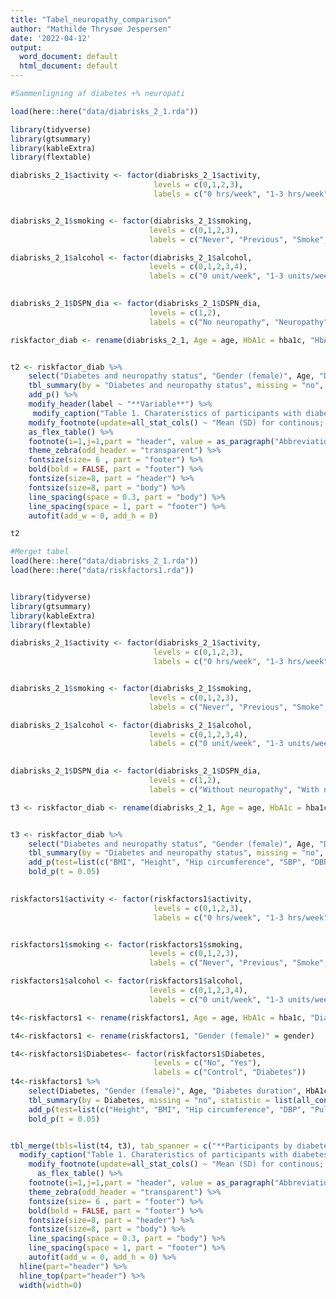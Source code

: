 ```yaml
---
title: "Tabel_neuropathy_comparison"
author: "Mathilde Thrysøe Jespersen"
date: '2022-04-12'
output:
  word_document: default
  html_document: default
---
```


```r

#Sammenligning af diabetes +% neuropati

load(here::here("data/diabrisks_2_1.rda"))

library(tidyverse)
library(gtsummary)
library(kableExtra)
library(flextable)

diabrisks_2_1$activity <- factor(diabrisks_2_1$activity,
                                levels = c(0,1,2,3),
                                labels = c("0 hrs/week", "1-3 hrs/week", "4-7 hrs/week", ">7 hrs/week"))


diabrisks_2_1$smoking <- factor(diabrisks_2_1$smoking,
                               levels = c(0,1,2,3),
                               labels = c("Never", "Previous", "Smoke", "NI"))

diabrisks_2_1$alcohol <- factor(diabrisks_2_1$alcohol,
                               levels = c(0,1,2,3,4),
                               labels = c("0 unit/week", "1-3 units/week", "4-7 units/week", "8-14 units/week", ">15 units/week"))
                                 

diabrisks_2_1$DSPN_dia <- factor(diabrisks_2_1$DSPN_dia,
                               levels = c(1,2),
                               labels = c("No neuropathy", "Neuropathy"))

riskfactor_diab <- rename(diabrisks_2_1, Age = age, HbA1c = hba1c, "HbA1c mean 5 yrs" = hba1c_mean5yrs, "Total daily insulin"=total_daily_insulin, "Time in range"=TIR, "Diabetes duration" = DD, "SBP" = sysBT, "DBP" = diaBT, Retinopathy = retinopathy, Nephropathy = nephropathy, Smoking = smoking, Alcohol = alcohol, Activity = activity, Pulse = pulse, Diabetes = diabetes,  "Tanner" = tanner, "Hip circumference" = hip, "Waist circumference" = waist, Cholesterol = cholesterol, Triglycerids = triglycerids, "Diabetes and neuropathy status"=DSPN_dia, "Gender (female)" = gender, "Basal insulin" = basal_insulin, "Time in hypoglycemia" = time_hypo, Height = height)


t2 <- riskfactor_diab %>% 
    select("Diabetes and neuropathy status", "Gender (female)", Age, "Diabetes duration", HbA1c, "HbA1c mean 5 yrs", "Time in range", "Time in hypoglycemia", "Basal insulin", "Total daily insulin", BMI, Height, "Hip circumference", "Waist circumference", Tanner, SBP, DBP, Pulse, Retinopathy, Nephropathy, Cholesterol, LDL, HDL, Triglycerids, Alcohol, Smoking, Activity, UENS) %>% 
    tbl_summary(by = "Diabetes and neuropathy status", missing = "no", statistic = list(all_continuous() ~ "{mean} ({sd})"), type = list("Gender (female)" ~ "dichotomous"), value = list("Gender (female)" ~ "female")) %>%
    add_p() %>% 
    modify_header(label ~ "**Variable**") %>% 
     modify_caption("Table 1. Charateristics of participants with diabetes stratified by neuropathy status") %>% 
    modify_footnote(update=all_stat_cols() ~ "Mean (SD) for continous; n (%) for categorical") %>%
    as_flex_table() %>% 
    footnote(i=1,j=1,part = "header", value = as_paragraph("Abbreviations: HbA1c, Hemoglobin a1c; BMI, body-mass index; SBP, systolic blood pressure; DBP, diastolic blood pressure; HDL, high density lipoproteins; LDL, low density lipoproteins; NI, not indicated"), ref_symbols = "") %>% 
    theme_zebra(odd_header = "transparent") %>% 
    fontsize(size= 6 , part = "footer") %>% 
    bold(bold = FALSE, part = "footer") %>% 
    fontsize(size=8, part = "header") %>% 
    fontsize(size=8, part = "body") %>% 
    line_spacing(space = 0.3, part = "body") %>% 
    line_spacing(space = 1, part = "footer") %>% 
    autofit(add_w = 0, add_h = 0)

t2
```




```r

#Merget tabel
load(here::here("data/diabrisks_2_1.rda"))
load(here::here("data/riskfactors1.rda"))


library(tidyverse)
library(gtsummary)
library(kableExtra)
library(flextable)

diabrisks_2_1$activity <- factor(diabrisks_2_1$activity,
                                levels = c(0,1,2,3),
                                labels = c("0 hrs/week", "1-3 hrs/week", "4-7 hrs/week", ">7 hrs/week"))


diabrisks_2_1$smoking <- factor(diabrisks_2_1$smoking,
                               levels = c(0,1,2,3),
                               labels = c("Never", "Previous", "Smoke", "NI"))

diabrisks_2_1$alcohol <- factor(diabrisks_2_1$alcohol,
                               levels = c(0,1,2,3,4),
                               labels = c("0 unit/week", "1-3 units/week", "4-7 units/week", "8-14 units/week", ">15 units/week"))
                                 

diabrisks_2_1$DSPN_dia <- factor(diabrisks_2_1$DSPN_dia,
                               levels = c(1,2),
                               labels = c("Without neuropathy", "With neuropathy"))

t3 <- riskfactor_diab <- rename(diabrisks_2_1, Age = age, HbA1c = hba1c, "HbA1c mean 5 yrs" = hba1c_mean5yrs, "Total daily insulin"=total_daily_insulin, "Time in range"=TIR, "Diabetes duration" = DD, "SBP" = sysBT, "DBP" = diaBT, Retinopathy = retinopathy, Nephropathy = nephropathy, Smoking = smoking, Alcohol = alcohol, Activity = activity, Pulse = pulse, Diabetes = diabetes,  "Tanner" = tanner, "Hip circumference" = hip, "Waist circumference" = waist, Cholesterol = cholesterol, Triglycerids = triglycerids, "Diabetes and neuropathy status"=DSPN_dia, "Gender (female)" = gender, "Basal insulin" = basal_insulin, "Time in hypoglycemia" = time_hypo, Height = height)


t3 <- riskfactor_diab %>% 
    select("Diabetes and neuropathy status", "Gender (female)", Age, "Diabetes duration", HbA1c, "HbA1c mean 5 yrs", "Time in range", "Time in hypoglycemia", "Basal insulin", "Total daily insulin", BMI, Height, "Hip circumference", "Waist circumference", Tanner, SBP, DBP, Pulse, Retinopathy, Nephropathy, Cholesterol, LDL, HDL, Triglycerids, Alcohol, Smoking, Activity) %>% 
    tbl_summary(by = "Diabetes and neuropathy status", missing = "no", statistic = list(all_continuous() ~ "{mean} ({sd})"), type = list("Gender (female)" ~ "dichotomous"), value = list("Gender (female)" ~ "female")) %>%
    add_p(test=list(c("BMI", "Height", "Hip circumference", "SBP", "DBP", "Pulse", "HbA1c mean 5 yrs", "Time in range", "Time in hypoglycemia", "Basal insulin", "Total daily insulin")~"t.test", all_categorical() ~ "fisher.test")) %>% 
    bold_p(t = 0.05)

 
riskfactors1$activity <- factor(riskfactors1$activity,
                                levels = c(0,1,2,3),
                                labels = c("0 hrs/week", "1-3 hrs/week", "4-7 hrs/week", ">7 hrs/week"))


riskfactors1$smoking <- factor(riskfactors1$smoking,
                               levels = c(0,1,2,3),
                               labels = c("Never", "Previous", "Smoke", "NI"))

riskfactors1$alcohol <- factor(riskfactors1$alcohol,
                               levels = c(0,1,2,3,4),
                               labels = c("0 unit/week", "1-3 units/week", "4-7 units/week", "8-14 units/week", ">15 units/week"))  

t4<-riskfactors1 <- rename(riskfactors1, Age = age, HbA1c = hba1c, "Diabetes duration" = DD, "SBP" = sysBT, "DBP" = diaBT, Retinopathy = retinopathy, Nephropathy = nephropathy, Smoking = smoking, Alcohol = alcohol, Activity = activity, Pulse = pulse, Diabetes = diabetes, "Tanner" = tanner, "Hip circumference" = hip, "Waist circumference" = waist, Cholesterol = cholesterol, Triglycerids = triglycerids, Height=height)

t4<-riskfactors1 <- rename(riskfactors1, "Gender (female)" = gender)

t4<-riskfactors1$Diabetes<- factor(riskfactors1$Diabetes,
                                levels = c("No", "Yes"),
                                labels = c("Control", "Diabetes"))
t4<-riskfactors1 %>% 
    select(Diabetes, "Gender (female)", Age, "Diabetes duration", HbA1c, BMI, Height, "Hip circumference", "Waist circumference", Tanner, SBP, DBP, Pulse, Retinopathy, Nephropathy, Cholesterol, LDL, HDL, Triglycerids, Alcohol, Smoking, Activity) %>% 
    tbl_summary(by = Diabetes, missing = "no", statistic = list(all_continuous() ~ "{mean} ({sd})"), type = list("Gender (female)" ~ "dichotomous"), value = list("Gender (female)" ~ "female")) %>% 
    add_p(test=list(c("Height", "BMI", "Hip circumference", "DBP", "Pulse") ~"t.test", all_categorical() ~ "fisher.test")) %>% 
    bold_p(t = 0.05)


tbl_merge(tbls=list(t4, t3), tab_spanner = c("**Participants by diabetes status**", "**Participants with diabetes by neuropathy status**")) %>%   
  modify_caption("Table 1. Charateristics of participants with diabetes stratified by neuropathy status") %>% 
    modify_footnote(update=all_stat_cols() ~ "Mean (SD) for continous; n (%) for categorical") %>%
      as_flex_table() %>% 
    footnote(i=1,j=1,part = "header", value = as_paragraph("Abbreviations: HbA1c, Hemoglobin a1c; BMI, body-mass index; SBP, systolic blood pressure; DBP, diastolic blood pressure; HDL, high density lipoproteins; LDL, low density lipoproteins; NI, not indicated"), ref_symbols = "") %>% 
    theme_zebra(odd_header = "transparent") %>% 
    fontsize(size= 6 , part = "footer") %>% 
    bold(bold = FALSE, part = "footer") %>% 
    fontsize(size=8, part = "header") %>% 
    fontsize(size=8, part = "body") %>% 
    line_spacing(space = 0.3, part = "body") %>% 
    line_spacing(space = 1, part = "footer") %>% 
    autofit(add_w = 0, add_h = 0) %>% 
  hline(part="header") %>% 
  hline_top(part="header") %>% 
  width(width=0)
```

